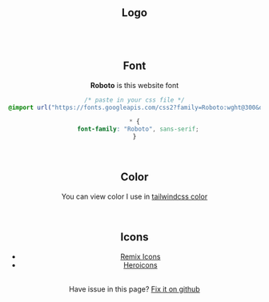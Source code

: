 
<Head title="Brand" />
<Navbar lantoshow={langenus} pathname="en-us" page="/brand" />
<Header title="Brand" description="View and Download our logo font or color!" />
<Layout>
<br />

## Logo

<Logo />

<br />
<br />

## Font

<b className="text-black dark:text-white">Roboto</b> is this website font

```css
/* paste in your css file */
@import url("https://fonts.googleapis.com/css2?family=Roboto:wght@300&display=swap");

* {
  font-family: "Roboto", sans-serif;
}
```

<br />

## Color

You can view color I use in [tailwindcss color](https://tailwindcss.com/docs/customizing-colors)

<br />

## Icons

- [Remix Icons](https://remixicon.com/)
- [Heroicons](https://heroicons.com/)

\
Have issue in this page? [Fix it on github](https://github.com/ronnapatp/ronnapat.com/edit/main/pages/en-us/brand.mdx)

</Layout>
<Footer paht="en-us" />
